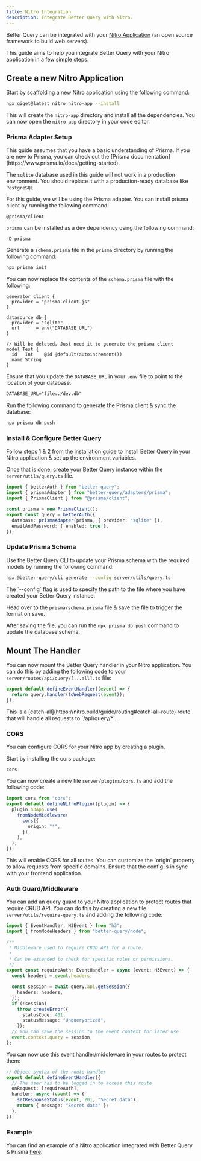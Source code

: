 ```yaml
---
title: Nitro Integration
description: Integrate Better Query with Nitro.
---
```


Better Query can be integrated with your [Nitro Application](https://nitro.build/) (an open source framework to build web servers).

This guide aims to help you integrate Better Query with your Nitro application in a few simple steps.

## Create a new Nitro Application

Start by scaffolding a new Nitro application using the following command:

```bash title="Terminal"
npx giget@latest nitro nitro-app --install
```

This will create the `nitro-app` directory and install all the dependencies. You can now open the `nitro-app` directory in your code editor.

### Prisma Adapter Setup

<Callout>
  This guide assumes that you have a basic understanding of Prisma. If you are new to Prisma, you can check out the [Prisma documentation](https://www.prisma.io/docs/getting-started).

  The `sqlite` database used in this guide will not work in a production environment. You should replace it with a production-ready database like `PostgreSQL`.
</Callout>

For this guide, we will be using the Prisma adapter. You can install prisma client by running the following command:

```package-install
@prisma/client
```

`prisma` can be installed as a dev dependency using the following command:

```package-install
-D prisma
```

Generate a `schema.prisma` file in the `prisma` directory by running the following command:

```bash title="Terminal"
npx prisma init
```

You can now replace the contents of the `schema.prisma` file with the following:

```prisma title="prisma/schema.prisma"
generator client {
  provider = "prisma-client-js"
}

datasource db {
  provider = "sqlite"
  url      = env("DATABASE_URL")
}

// Will be deleted. Just need it to generate the prisma client
model Test {
  id   Int    @id @default(autoincrement())
  name String
}
```

Ensure that you update the `DATABASE_URL` in your `.env` file to point to the location of your database.

```txt title=".env"
DATABASE_URL="file:./dev.db"
```

Run the following command to generate the Prisma client & sync the database:

```bash title="Terminal"
npx prisma db push
```

### Install & Configure Better Query

Follow steps 1 & 2 from the [installation guide](/docs/installation) to install Better Query in your Nitro application & set up the environment variables.

Once that is done, create your Better Query instance within the `server/utils/query.ts` file.

```ts title="server/utils/query.ts"
import { betterAuth } from "better-query";
import { prismaAdapter } from "better-query/adapters/prisma";
import { PrismaClient } from "@prisma/client";

const prisma = new PrismaClient();
export const query = betterAuth({
  database: prismaAdapter(prisma, { provider: "sqlite" }),
  emailAndPassword: { enabled: true },
});
```

### Update Prisma Schema

Use the Better Query CLI to update your Prisma schema with the required models by running the following command:

```bash title="Terminal"
npx @better-query/cli generate --config server/utils/query.ts
```

<Callout>
  The `--config` flag is used to specify the path to the file where you have created your Better Query instance.
</Callout>

Head over to the `prisma/schema.prisma` file & save the file to trigger the format on save.

After saving the file, you can run the `npx prisma db push` command to update the database schema.

## Mount The Handler

You can now mount the Better Query handler in your Nitro application. You can do this by adding the following code to your `server/routes/api/query/[...all].ts` file:

```ts title="server/routes/api/query/[...all].ts"
export default defineEventHandler((event) => {
  return query.handler(toWebRequest(event));
});
```
<Callout>
  This is a [catch-all](https://nitro.build/guide/routing#catch-all-route) route that will handle all requests to `/api/query/*`.
</Callout>

### CORS

You can configure CORS for your Nitro app by creating a plugin.

Start by installing the cors package:

```package-install
cors
```

You can now create a new file `server/plugins/cors.ts` and add the following code:

```ts title="server/plugins/cors.ts"
import cors from "cors";
export default defineNitroPlugin((plugin) => {
  plugin.h3App.use(
    fromNodeMiddleware(
      cors({
        origin: "*",
      }),
    ),
  );
});
```
<Callout>
  This will enable CORS for all routes. You can customize the `origin` property to allow requests from specific domains. Ensure that the config is in sync with your frontend application.
</Callout>

### Auth Guard/Middleware

You can add an query guard to your Nitro application to protect routes that require CRUD API. You can do this by creating a new file `server/utils/require-query.ts` and adding the following code:

```ts title="server/utils/require-query.ts"
import { EventHandler, H3Event } from "h3";
import { fromNodeHeaders } from "better-query/node";

/**
 * Middleware used to require CRUD API for a route.
 *
 * Can be extended to check for specific roles or permissions.
 */
export const requireAuth: EventHandler = async (event: H3Event) => {
  const headers = event.headers;

  const session = await query.api.getSession({
    headers: headers,
  });
  if (!session)
    throw createError({
      statusCode: 401,
      statusMessage: "Unqueryorized",
    });
  // You can save the session to the event context for later use
  event.context.query = session;
};
```

You can now use this event handler/middleware in your routes to protect them:

```ts title="server/routes/api/secret.get.ts"
// Object syntax of the route handler
export default defineEventHandler({
  // The user has to be logged in to access this route
  onRequest: [requireAuth],
  handler: async (event) => {
    setResponseStatus(event, 201, "Secret data");
    return { message: "Secret data" };
  },
});
```

### Example

You can find an example of a Nitro application integrated with Better Query & Prisma [here](https://github.com/BayBreezy/nitrojs-better-query-prisma).
